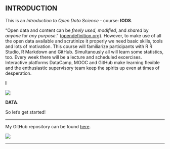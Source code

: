 


## INTRODUCTION


This is an *Introduction to Open Data Science* - course: **IODS**.

"Open data and content can be _freely used_, _modified_, and _shared_ by _anyone_ for _any purpose_." ([opendefinition.org](http://opendefinition.org)). However, to make use of all the open data available and scrutinize it properly we need basic skills, tools and lots of motivation. This course will familiarize participants with R R Studio, R Markdown and GitHub. Simultanously all will learn some statistics, too. Every week there will be a lecture and scheduled excercises. Interactive platforms DataCamp, MOOC and GitHub make learning flexible and the enthusiastic supervisory team keep the spirits up even at times of desperation.

**I**

 ![](https://content.mycutegraphics.com/graphics/hearts/funky-pink-heart.png) 


**DATA**. 

So let's get started!

____
My GitHub repository can be found [here](https://github.com/paap0/IODS-project).


![](https://tuhat.helsinki.fi/portal/files/82888635/PBskot.jpg)

____

